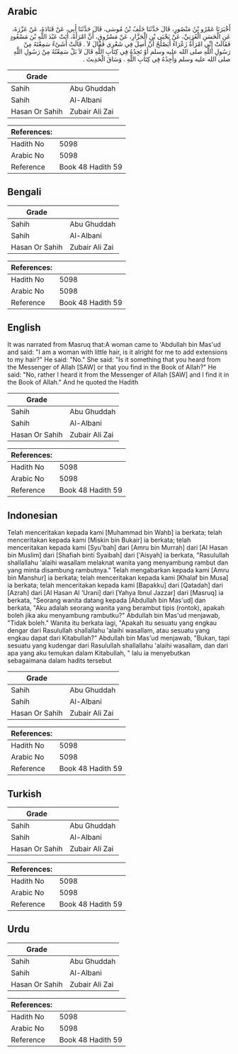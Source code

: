 ## Arabic


<div dir="rtl" lang="ar" style={{fontSize:'larger',backgroundColor:'#f8f9fa',padding:20}}>
أَخْبَرَنَا عَمْرُو بْنُ مَنْصُورٍ، قَالَ حَدَّثَنَا خَلَفُ بْنُ مُوسَى، قَالَ حَدَّثَنَا أَبِي، عَنْ قَتَادَةَ، عَنْ عَزْرَةَ، عَنِ الْحَسَنِ الْعُرَنِيِّ، عَنْ يَحْيَى بْنِ الْجَزَّارِ، عَنْ مَسْرُوقٍ، أَنَّ امْرَأَةً، أَتَتْ عَبْدَ اللَّهِ بْنَ مَسْعُودٍ فَقَالَتْ إِنِّي امْرَأَةٌ زَعْرَاءُ أَيَصْلُحُ أَنْ أَصِلَ فِي شَعْرِي فَقَالَ لاَ ‏.‏ قَالَتْ أَشَىْءٌ سَمِعْتَهُ مِنْ رَسُولِ اللَّهِ صلى الله عليه وسلم أَوْ تَجِدُهُ فِي كِتَابِ اللَّهِ قَالَ لاَ بَلْ سَمِعْتُهُ مِنْ رَسُولِ اللَّهِ صلى الله عليه وسلم وَأَجِدُهُ فِي كِتَابِ اللَّهِ ‏.‏ وَسَاقَ الْحَدِيثَ ‏.‏
</div>
<div style={{backgroundColor:'#f8f9fa',padding:20, marginBottom: 10}}><table> <thead> <tr> <th>Grade</th> <th></th> </tr> </thead> <tbody> <tr><td>Sahih</td><td>Abu Ghuddah</td></tr><tr><td>Sahih</td><td>Al-Albani</td></tr><tr><td>Hasan Or Sahih</td><td>Zubair Ali Zai</td></tr></tbody></table><table> <thead> <tr> <th>References:</th> <th></th> </tr> </thead> <tbody><tr><td>Hadith No</td><td>5098</td></tr><tr><td>Arabic No</td><td>5098</td></tr><tr><td>Reference</td><td>Book 48 Hadith 59</td></tr></tbody></table></div>

## Bengali


<div dir="ltr" lang="bn" style={{fontSize:'larger',backgroundColor:'#f8f9fa',padding:20}}>

</div>
<div style={{backgroundColor:'#f8f9fa',padding:20, marginBottom: 10}}><table> <thead> <tr> <th>Grade</th> <th></th> </tr> </thead> <tbody> <tr><td>Sahih</td><td>Abu Ghuddah</td></tr><tr><td>Sahih</td><td>Al-Albani</td></tr><tr><td>Hasan Or Sahih</td><td>Zubair Ali Zai</td></tr></tbody></table><table> <thead> <tr> <th>References:</th> <th></th> </tr> </thead> <tbody><tr><td>Hadith No</td><td>5098</td></tr><tr><td>Arabic No</td><td>5098</td></tr><tr><td>Reference</td><td>Book 48 Hadith 59</td></tr></tbody></table></div>

## English


<div dir="ltr" lang="en" style={{fontSize:'larger',backgroundColor:'#f8f9fa',padding:20}}>
It was narrated from Masruq that:A woman came to 'Abdullah bin Mas'ud and said: "I am a woman with little hair, is it alright for me to add extensions to my hair?" He said: "No." She said: "Is it something that you heard from the Messenger of Allah [SAW] or that you find in the Book of Allah?" He said: "No, rather I heard it from the Messenger of Allah [SAW] and I find it in the Book of Allah." And he quoted the Hadith
</div>
<div style={{backgroundColor:'#f8f9fa',padding:20, marginBottom: 10}}><table> <thead> <tr> <th>Grade</th> <th></th> </tr> </thead> <tbody> <tr><td>Sahih</td><td>Abu Ghuddah</td></tr><tr><td>Sahih</td><td>Al-Albani</td></tr><tr><td>Hasan Or Sahih</td><td>Zubair Ali Zai</td></tr></tbody></table><table> <thead> <tr> <th>References:</th> <th></th> </tr> </thead> <tbody><tr><td>Hadith No</td><td>5098</td></tr><tr><td>Arabic No</td><td>5098</td></tr><tr><td>Reference</td><td>Book 48 Hadith 59</td></tr></tbody></table></div>

## Indonesian


<div dir="ltr" lang="id" style={{fontSize:'larger',backgroundColor:'#f8f9fa',padding:20}}>
Telah menceritakan kepada kami [Muhammad bin Wahb] ia berkata; telah menceritakan kepada kami [Miskin bin Bukair] ia berkata; telah menceritakan kepada kami [Syu'bah] dari [Amru bin Murrah] dari [Al Hasan bin Muslim] dari [Shafiah binti Syaibah] dari ['Aisyah] ia berkata, "Rasulullah shallallahu 'alaihi wasallam melaknat wanita yang menyambung rambut dan yang minta disambung rambutnya." Telah mengabarkan kepada kami [Amru bin Manshur] ia berkata; telah menceritakan kepada kami [Khalaf bin Musa] ia berkata; telah menceritakan kepada kami [Bapakku] dari [Qatadah] dari [Azrah] dari [Al Hasan Al 'Urani] dari [Yahya Ibnul Jazzar] dari [Masruq] ia berkata, "Seorang wanita datang kepada [Abdullah bin Mas'ud] dan berkata, "Aku adalah seorang wanita yang berambut tipis (rontok), apakah boleh jika aku menyambung rambutku?" Abdullah bin Mas'ud menjawab, "Tidak boleh." Wanita itu berkata lagi, "Apakah itu sesuatu yang engkau dengar dari Rasulullah shallallahu 'alaihi wasallam, atau sesuatu yang engkau dapat dari Kitabullah?" Abdullah bin Mas'ud menjawab, "Bukan, tapi sesuatu yang kudengar dari Rasulullah shallallahu 'alaihi wasallam, dan dari apa yang aku temukan dalam Kitabullah, " lalu ia menyebutkan sebagaimana dalam hadits tersebut
</div>
<div style={{backgroundColor:'#f8f9fa',padding:20, marginBottom: 10}}><table> <thead> <tr> <th>Grade</th> <th></th> </tr> </thead> <tbody> <tr><td>Sahih</td><td>Abu Ghuddah</td></tr><tr><td>Sahih</td><td>Al-Albani</td></tr><tr><td>Hasan Or Sahih</td><td>Zubair Ali Zai</td></tr></tbody></table><table> <thead> <tr> <th>References:</th> <th></th> </tr> </thead> <tbody><tr><td>Hadith No</td><td>5098</td></tr><tr><td>Arabic No</td><td>5098</td></tr><tr><td>Reference</td><td>Book 48 Hadith 59</td></tr></tbody></table></div>

## Turkish


<div dir="ltr" lang="tr" style={{fontSize:'larger',backgroundColor:'#f8f9fa',padding:20}}>

</div>
<div style={{backgroundColor:'#f8f9fa',padding:20, marginBottom: 10}}><table> <thead> <tr> <th>Grade</th> <th></th> </tr> </thead> <tbody> <tr><td>Sahih</td><td>Abu Ghuddah</td></tr><tr><td>Sahih</td><td>Al-Albani</td></tr><tr><td>Hasan Or Sahih</td><td>Zubair Ali Zai</td></tr></tbody></table><table> <thead> <tr> <th>References:</th> <th></th> </tr> </thead> <tbody><tr><td>Hadith No</td><td>5098</td></tr><tr><td>Arabic No</td><td>5098</td></tr><tr><td>Reference</td><td>Book 48 Hadith 59</td></tr></tbody></table></div>

## Urdu


<div dir="rtl" lang="ur" style={{fontSize:'larger',backgroundColor:'#f8f9fa',padding:20}}>

</div>
<div style={{backgroundColor:'#f8f9fa',padding:20, marginBottom: 10}}><table> <thead> <tr> <th>Grade</th> <th></th> </tr> </thead> <tbody> <tr><td>Sahih</td><td>Abu Ghuddah</td></tr><tr><td>Sahih</td><td>Al-Albani</td></tr><tr><td>Hasan Or Sahih</td><td>Zubair Ali Zai</td></tr></tbody></table><table> <thead> <tr> <th>References:</th> <th></th> </tr> </thead> <tbody><tr><td>Hadith No</td><td>5098</td></tr><tr><td>Arabic No</td><td>5098</td></tr><tr><td>Reference</td><td>Book 48 Hadith 59</td></tr></tbody></table></div>